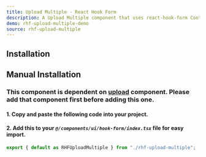 ```yaml
---
title: Upload Multiple - React Hook Form
description: A Upload Multiple component that uses react-hook-form Controller.
demo: rhf-upload-multiple-demo
source: rhf-upload-multiple
---
```


## Installation
<ComponentInstallation name="rhf-upload-multiple" />

## Manual Installation
### This component is dependent on [upload](/docs/components/upload) component. Please add that component first before adding this one.

#### 1. Copy and paste the following code into your project.

<ComponentSource name="rhf-upload-multiple" filePath="@/components/ui/hook-form/rhf-upload-multiple.tsx"/>

#### 2. Add this to your *`@/components/ui/hook-form/index.tsx`* file for easy import.
```ts
export { default as RHFUploadMultiple } from "./rhf-upload-multiple";
```